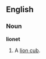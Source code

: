 ==English==
===Noun===
'''lionet'''

#A [[lion cub]].

<!-- Add any additions (translations, etc) to "lion cub" -->